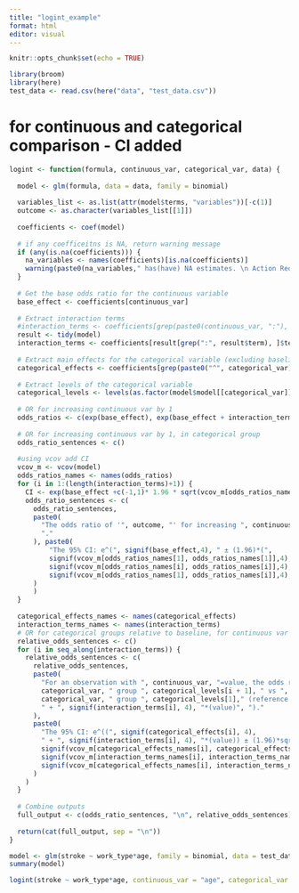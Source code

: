 ```yaml
---
title: "logint_example"
format: html
editor: visual
---
```


```r
knitr::opts_chunk$set(echo = TRUE)
```

```r
library(broom)
library(here)
test_data <- read.csv(here("data", "test_data.csv"))
```

# for continuous and categorical comparison - CI added

```r
logint <- function(formula, continuous_var, categorical_var, data) {
  
  model <- glm(formula, data = data, family = binomial)
  
  variables_list <- as.list(attr(model$terms, "variables"))[-c(1)]
  outcome <- as.character(variables_list[[1]])
  
  coefficients <- coef(model)
  
  # if any coefficeitns is NA, return warning message
  if (any(is.na(coefficients))) {
    na_variables <- names(coefficients)[is.na(coefficients)]
    warning(paste0(na_variables," has(have) NA estimates. \n Action Required: Consider re-specifying the model or re-examining interaction terms for meaningfulness. \n"))
  }
  
  # Get the base odds ratio for the continuous variable
  base_effect <- coefficients[continuous_var]
  
  # Extract interaction terms
  #interaction_terms <- coefficients[grep(paste0(continuous_var, ":"), names(coefficients))]
  result <- tidy(model)
  interaction_terms <- coefficients[result[grep(":", result$term), ]$term]
  
  # Extract main effects for the categorical variable (excluding baseline)
  categorical_effects <- coefficients[grep(paste0("^", categorical_var), names(coefficients))]
  
  # Extract levels of the categorical variable
  categorical_levels <- levels(as.factor(model$model[[categorical_var]]))
  
  # OR for increasing continuous var by 1
  odds_ratios <- c(exp(base_effect), exp(base_effect + interaction_terms))
  
  # OR for increasing continuous var by 1, in categorical group
  odds_ratio_sentences <- c()
  
  #using vcov add CI
  vcov_m <- vcov(model)
  odds_ratios_names <- names(odds_ratios)
  for (i in 1:(length(interaction_terms)+1)) {
    CI <- exp(base_effect +c(-1,1)* 1.96 * sqrt(vcov_m[odds_ratios_names[1], odds_ratios_names[1]] + vcov_m[odds_ratios_names[i], odds_ratios_names[i]] + 2*vcov_m[odds_ratios_names[1], odds_ratios_names[i]]))
    odds_ratio_sentences <- c(
      odds_ratio_sentences,
      paste0(
        "The odds ratio of '", outcome, "' for increasing ", continuous_var, " by one unit in ", categorical_var, " group ",categorical_levels[i]," = ", signif(odds_ratios[i], 4),
        "."
      ), paste0(
          "The 95% CI: e^(", signif(base_effect,4), " ± (1.96)*(",
          signif(vcov_m[odds_ratios_names[1], odds_ratios_names[1]],4), " + ",
          signif(vcov_m[odds_ratios_names[i], odds_ratios_names[i]],4), " + ",
          signif(vcov_m[odds_ratios_names[1], odds_ratios_names[i]],4), ")) = (", signif(CI[1],4), ", ", signif(CI[2],4), ").\n"
      )
      )
  }
  
  categorical_effects_names <- names(categorical_effects)
  interaction_terms_names <- names(interaction_terms)
  # OR for categorical groups relative to baseline, for continuous var
  relative_odds_sentences <- c()
  for (i in seq_along(interaction_terms)) {
    relative_odds_sentences <- c(
      relative_odds_sentences,
      paste0(
        "For an observation with ", continuous_var, "=value, the odds ratio of '", outcome, "' for ",
        categorical_var, " group ", categorical_levels[i + 1], " vs ", 
        categorical_var, " group ", categorical_levels[1]," (reference level) is e^(", signif(categorical_effects[i], 4), 
        " + ", signif(interaction_terms[i], 4), "*(value)", ")."
      ),
      paste0(
        "The 95% CI: e^((", signif(categorical_effects[i], 4), 
        " + ", signif(interaction_terms[i], 4), "*(value)) ± (1.96)*sqrt(",
        signif(vcov_m[categorical_effects_names[i], categorical_effects_names[i]],4), " + ",
        signif(vcov_m[interaction_terms_names[i], interaction_terms_names[i]],4), " + 2*(value) ",
        signif(vcov_m[categorical_effects_names[i], interaction_terms_names[i]],4), "))."
      )
    )
  }
  
  # Combine outputs
  full_output <- c(odds_ratio_sentences, "\n", relative_odds_sentences)
  
  return(cat(full_output, sep = "\n"))
}
```

```r
model <- glm(stroke ~ work_type*age, family = binomial, data = test_data)
summary(model)
```

```r
logint(stroke ~ work_type*age, continuous_var = "age", categorical_var = "work_type", data=test_data)
```
